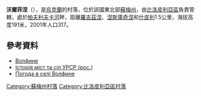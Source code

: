 {{coord|51|14|31|N|34|27|48|E|scale:100000_region:UA|display=title}}

'''沃爾菲涅'''（{{lang-uk|Волфине}}），是[[烏克蘭|烏克蘭]]的村落，位於該國東北部[[蘇梅州|蘇梅州]]，由[[比洛皮利亞區|比洛皮利亞區]]負責管轄，處於[[帕夫利夫卡河|帕夫利夫卡河]]畔，距離[[羅吉茲涅_(比洛皮利亞區)|羅吉茲涅]]、[[涅斯庫奇涅_(比洛皮利亞區)|涅斯庫奇涅]]和[[什皮利_(比洛皮利亞區)|什皮利]]1.5公里，海拔高度191米，2001年人口317。

==參考資料==
* [http://w1.c1.rada.gov.ua/pls/z7502/A005?rdat1=02.02.2010&rf7571=28672 Волфине]
* [https://web.archive.org/web/20120509055613/http://www.igsu.org.ua/Sumskaja.obl/Belopolxskij.rajon/Pavlovka.html Історія міст та сіл УРСР (рос.)]
* [http://weather.in.ua/ua/symskaja/4534 Погода в селі Волфине] {{Wayback|url=http://weather.in.ua/ua/symskaja/4534 |date=20160305202859 }}

{{DEFAULTSORT:Волфине}}

[[Category:蘇梅州村落|Category:蘇梅州村落]]
[[Category:比洛皮利亞區村落|Category:比洛皮利亞區村落]]


{{Sumy-geo-stub}}